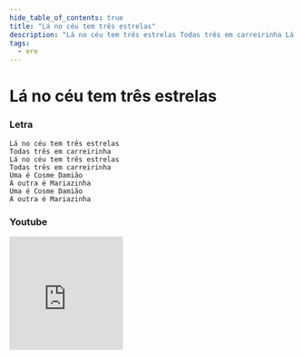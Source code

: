 ```yaml
---
hide_table_of_contents: true
title: "Lá no céu tem três estrelas"
description: "Lá no céu tem três estrelas Todas três em carreirinha Lá no céu tem três estrelas Todas três em carreirinha Uma é Cosme Damião A outra é Mariazinha Uma é Cosme Damião A outra é Mariazinha"
tags:
  - ere
---
```


# Lá no céu tem três estrelas

### Letra

```text
Lá no céu tem três estrelas
Todas três em carreirinha
Lá no céu tem três estrelas
Todas três em carreirinha
Uma é Cosme Damião
A outra é Mariazinha
Uma é Cosme Damião
A outra é Mariazinha
```

### Youtube

<iframe
  width="200"
  height="200"
  src="https://www.youtube.com/embed/K5GjlO9W6_8"
  title="YouTube video player"
  frameborder="0"
  allow="accelerometer; autoplay; clipboard-write; encrypted-media; gyroscope; picture-in-picture; web-share"
  referrerpolicy="strict-origin-when-cross-origin"
  allowfullscreen
></iframe>
